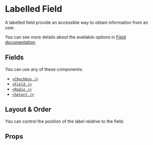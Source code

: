 
<Meta of={LabelledFieldStories} />

# Labelled Field

A labelled field provide an accessible way to obtain information from an user.

<Primary />

You can see more details about the available options in [Field documentation](/docs/components-atoms-forms-field--docs).

## Fields

You can use any of these components:

- [`<Checkbox />`](/docs/components-atoms-forms-checkbox--docs)
- [`<Field />`](/docs/components-atoms-forms-field--docs)
- [`<Radio />`](/docs/components-atoms-forms-radio--docs)
- [`<Select />`](/docs/components-atoms-forms-select--docs)

<Canvas of={LabelledFieldStories.LabelledCheckbox} />
<Canvas of={LabelledFieldStories.LabelledDateField} />
<Canvas of={LabelledFieldStories.LabelledDateTimeField} />
<Canvas of={LabelledFieldStories.LabelledEmailField} />
<Canvas of={LabelledFieldStories.LabelledMonthField} />
<Canvas of={LabelledFieldStories.LabelledNumberField} />
<Canvas of={LabelledFieldStories.LabelledPasswordField} />
<Canvas of={LabelledFieldStories.LabelledRadio} />
<Canvas of={LabelledFieldStories.LabelledSearchField} />
<Canvas of={LabelledFieldStories.LabelledSelect} />
<Canvas of={LabelledFieldStories.LabelledTelField} />
<Canvas of={LabelledFieldStories.LabelledTextArea} />
<Canvas of={LabelledFieldStories.LabelledTextField} />
<Canvas of={LabelledFieldStories.LabelledTimeField} />
<Canvas of={LabelledFieldStories.LabelledUrlField} />

## Layout & Order

You can control the position of the label relative to the field:

<Canvas of={LabelledFieldStories.LayoutColumn} />
<Canvas of={LabelledFieldStories.LayoutReversedColumn} />
<Canvas of={LabelledFieldStories.LayoutRow} />
<Canvas of={LabelledFieldStories.LayoutReversedRow} />

## Props

<ArgTypes of={LabelledFieldStories} />
